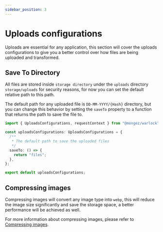```yaml
---
sidebar_position: 3
---
```


# Uploads configurations

Uploads are essential for any application, this section will cover the uploads configurations to give you a better control over how files are being uploaded and transformed.

## Save To Directory

All files are stored inside `storage directory` under the `uploads` directory `storage/uploads` for security reasons, for now you can set the default relative path to this path.

The default path for any uploaded file is `DD-MM-YYYY/{Hash}` directory, but you can change this behavior by setting the `saveTo` property to a function that returns the path to save the file to.

```ts title="src/config/uploads.ts"
import { UploadsConfigurations, requestContext } from "@mongez/warlock";

const uploadsConfigurations: UploadsConfigurations = {
  /**
   * The default path to save the uploaded files
   */
  saveTo: () => {
    return "files";
  },
};

export default uploadsConfigurations;
```

## Compressing images

Compressing images will convert any image type into `webp`, this will reduce the image size significantly and save the storage space, a better performance will be achieved as well.

For more information about compressing images, please refer to [Compressing images](./compressing-images).
